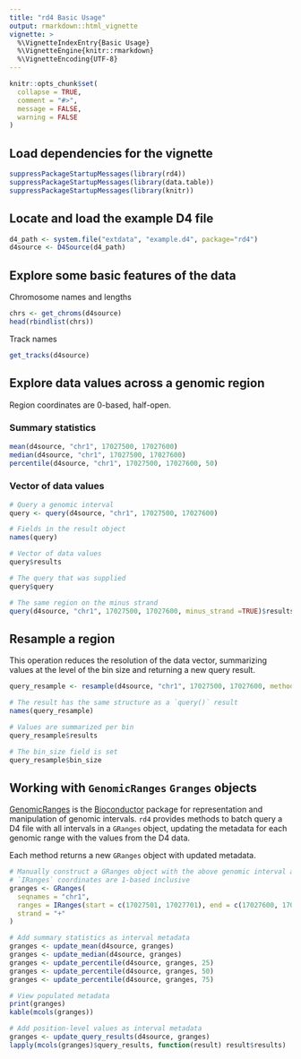 ```yaml
---
title: "rd4 Basic Usage"
output: rmarkdown::html_vignette
vignette: >
  %\VignetteIndexEntry{Basic Usage}
  %\VignetteEngine{knitr::rmarkdown}
  %\VignetteEncoding{UTF-8}
---
```


```r
knitr::opts_chunk$set(
  collapse = TRUE,
  comment = "#>",
  message = FALSE,
  warning = FALSE
)
```

## Load dependencies for the vignette

```r
suppressPackageStartupMessages(library(rd4))
suppressPackageStartupMessages(library(data.table))
suppressPackageStartupMessages(library(knitr))
```

## Locate and load the example D4 file

```r
d4_path <- system.file("extdata", "example.d4", package="rd4")
d4source <- D4Source(d4_path)
```

## Explore some basic features of the data

Chromosome names and lengths

```r
chrs <- get_chroms(d4source)
head(rbindlist(chrs))
```

Track names

```r
get_tracks(d4source)
```

## Explore data values across a genomic region

Region coordinates are 0-based, half-open.

### Summary statistics

```r
mean(d4source, "chr1", 17027500, 17027600)
median(d4source, "chr1", 17027500, 17027600)
percentile(d4source, "chr1", 17027500, 17027600, 50)
```

### Vector of data values

```r
# Query a genomic interval
query <- query(d4source, "chr1", 17027500, 17027600)

# Fields in the result object
names(query)

# Vector of data values
query$results

# The query that was supplied
query$query

# The same region on the minus strand
query(d4source, "chr1", 17027500, 17027600, minus_strand =TRUE)$results
```

## Resample a region

This operation reduces the resolution of the data vector, summarizing values at the level of the bin size and returning a new query result.

```r
query_resample <- resample(d4source, "chr1", 17027500, 17027600, method = "mean", bin_size = 10)

# The result has the same structure as a `query()` result
names(query_resample)

# Values are summarized per bin
query_resample$results

# The bin_size field is set
query_resample$bin_size
```

## Working with `GenomicRanges` `Granges` objects

[GenomicRanges](https://bioconductor.org/packages/release/bioc/html/GenomicRanges.html) is the [Bioconductor](https://bioconductor.org/) package for representation and manipulation of genomic intervals. `rd4` provides methods to batch query a D4 file with all intervals in a `GRanges` object, updating the metadata for each genomic range with the values from the D4 data.

Each method returns a new `GRanges` object with updated metadata.

```r
# Manually construct a GRanges object with the above genomic interval and one other interval
# `IRanges` coordinates are 1-based inclusive
granges <- GRanges(
  seqnames = "chr1", 
  ranges = IRanges(start = c(17027501, 17027701), end = c(17027600, 17027800)), 
  strand = "+"
)

# Add summary statistics as interval metadata
granges <- update_mean(d4source, granges)
granges <- update_median(d4source, granges)
granges <- update_percentile(d4source, granges, 25)
granges <- update_percentile(d4source, granges, 50)
granges <- update_percentile(d4source, granges, 75)

# View populated metadata
print(granges)
kable(mcols(granges))

# Add position-level values as interval metadata
granges <- update_query_results(d4source, granges)
lapply(mcols(granges)$query_results, function(result) result$results)
```

